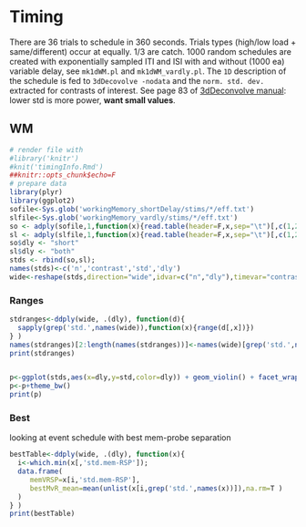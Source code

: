 # Timing
There are 36 trials to schedule in 360 seconds. Trials types (high/low load + same/different) occur at equally. 1/3 are catch. 
1000 random schedules are created with exponentially sampled ITI and ISI with and without (1000 ea) variable delay, see `mk1dWM.pl` and `mk1dWM_vardly.pl`. The `1D` description of the schedule is fed to `3dDecovolve -nodata` and the `norm. std. dev.` extracted for contrasts of interest. See page 83 of [3dDeconvolve manual](http://afni.nimh.nih.gov/pub/dist/doc/manual/3dDeconvolve.pdf): lower std is more power, **want small values**.

## WM
```r
# render file with
#library('knitr')
#knit('timingInfo.Rmd')
##knitr::opts_chunk$echo=F
# prepare data
library(plyr)
library(ggplot2)
sofile<-Sys.glob('workingMemory_shortDelay/stims/*/eff.txt')
slfile<-Sys.glob('workingMemory_vardly/stims/*/eff.txt')
so <- adply(sofile,1,function(x){read.table(header=F,x,sep="\t")[,c(1,2,4)]})[2:4]
sl <- adply(slfile,1,function(x){read.table(header=F,x,sep="\t")[,c(1,2,4)]})[2:4]
so$dly <- "short"
sl$dly <- "both"
stds <- rbind(so,sl);
names(stds)<-c('n','contrast','std','dly')
wide<-reshape(stds,direction="wide",idvar=c("n","dly"),timevar="contrast")
```

### Ranges
```r
stdranges<-ddply(wide, .(dly), function(d){
  sapply(grep('std.',names(wide)),function(x){range(d[,x])})
} )
names(stdranges)[2:length(names(stdranges))]<-names(wide)[grep('std.',names(wide))]
print(stdranges)


p<-ggplot(stds,aes(x=dly,y=std,color=dly)) + geom_violin() + facet_wrap(~contrast)
p<-p+theme_bw()
print(p)
```


### Best
looking at event schedule with best mem-probe separation

```r
bestTable<-ddply(wide, .(dly), function(x){
  i<-which.min(x[,'std.mem-RSP']);
  data.frame(
     memVRSP=x[i,'std.mem-RSP'],
     bestMvR_mean=mean(unlist(x[i,grep('std.',names(x))]),na.rm=T ) 
  )
} )
print(bestTable)
```
